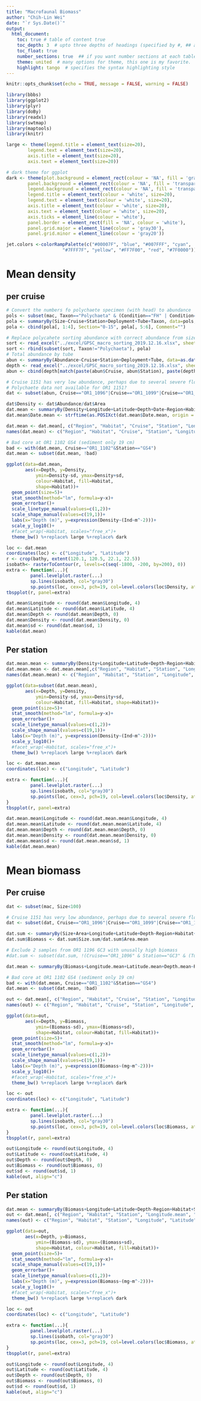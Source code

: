 ```yaml
---
title: "Macrofaunal Biomass"
author: "Chih-Lin Wei"
date: "`r Sys.Date()`"
output: 
  html_document:
    toc: true # table of content true
    toc_depth: 3  # upto three depths of headings (specified by #, ## and ###) 
    toc_float: true
    number_sections: true  ## if you want number sections at each table header
    theme: united  # many options for theme, this one is my favorite.
    highlight: tango  # specifies the syntax highlighting style
---
```


```r
knitr::opts_chunk$set(echo = TRUE, message = FALSE, warning = FALSE)
```


```r
library(bbbs)
library(ggplot2)
library(plyr)
library(doBy)
library(readxl)
library(swtmap)
library(maptools)
library(knitr)

large <- theme(legend.title = element_text(size=20),
        legend.text = element_text(size=20),
        axis.title = element_text(size=20),
        axis.text = element_text(size=20))

# dark theme for ggplot
dark <- theme(plot.background = element_rect(colour = 'NA', fill = 'gray10'),
        panel.background = element_rect(colour = 'NA', fill = 'transparent'),
        legend.background = element_rect(colour = 'NA', fill = 'transparent'),
        legend.title = element_text(colour = 'white', size=20),
        legend.text = element_text(colour = 'white', size=20),
        axis.title = element_text(colour = 'white', size=20),
        axis.text = element_text(colour = 'white', size=20),
        axis.ticks = element_line(colour = 'white'),
        panel.border = element_rect(fill = 'NA', colour = 'white'), 
        panel.grid.major = element_line(colour = 'gray30'),
        panel.grid.minor = element_line(colour = 'gray20'))

jet.colors <-colorRampPalette(c("#00007F", "blue", "#007FFF", "cyan",
                     "#7FFF7F", "yellow", "#FF7F00", "red", "#7F0000"))
```

# Mean density 
## per cruise


```r
# Convert the numbers fo polychaete specimen (with head) to abundance
pols <- subset(mac, Taxon=="Polychaeta" & (Condition=="FH" | Condition=="C" | Condition=="FHT"))
pola <- summaryBy(Size~Cruise+Station+Deployment+Tube+Taxon, data=pols, FUN=length, var.names="Abundance", keep.names = T)
pola <- cbind(pola[, 1:4], Section="0-15", pola[, 5:6], Comment="")

# Replace polycahete sorting abundance with correct abundance from size data
sort <- read_excel("../excel/GPSC_macro_sorting_2019.12.16.xlsx", sheet=2)
sort <- rbind(subset(sort, Taxon!="Polychaeta"), pola)
# Total abundance by tube
abun <- summaryBy(Abundance~Cruise+Station+Deployment+Tube, data=as.data.frame(sort), FUN=sum, keep.names = TRUE)
depth <- read_excel("../excel/GPSC_macro_sorting_2019.12.16.xlsx", sheet=1)
abun <- cbind(depth[match(paste(abun$Cruise, abun$Station), paste(depth$Cruise, depth$Station)),], abun)

# Cruise 1151 has very low abundance, perhaps due to several severe flooding in Summer 2016?
# Polychaete data not available for OR1 1151?
dat <- subset(abun, Cruise=="OR1_1096"|Cruise=="OR1_1099"|Cruise=="OR1_1102"|Cruise=="OR1_1126")

dat$Density <- dat$Abundance/dat$Area
dat.mean <- summaryBy(Density+Longitude+Latitude+Depth+Date~Region+Habitat+Cruise+Station, data=dat, FUN=c(mean, sd, length))
dat.mean$Date.mean <- strftime(as.POSIXct(dat.mean$Date.mean, origin = "1970-01-01", tz = "Asia/Taipei"), format="%Y-%m-%d")

dat.mean <- dat.mean[, c("Region", "Habitat", "Cruise", "Station", "Longitude.mean", "Latitude.mean", "Depth.mean", "Date.mean", "Density.length", "Density.mean", "Density.sd")]
names(dat.mean) <- c("Region", "Habitat", "Cruise", "Station", "Longitude", "Latitude", "Depth", "Date", "n", "Density", "sd")

# Bad core at OR1 1102 GS4 (sediment only 19 cm)
bad <- with(dat.mean, Cruise=="OR1_1102"&Station=="GS4")
dat.mean <- subset(dat.mean, !bad)

ggplot(data=dat.mean, 
       aes(x=Depth, y=Density, 
           ymin=Density-sd, ymax=Density+sd,
           colour=Habitat, fill=Habitat,
           shape=Habitat))+
  geom_point(size=5)+ 
  stat_smooth(method="lm", formula=y~x)+
  geom_errorbar()+
  scale_linetype_manual(values=c(1,2))+
  scale_shape_manual(values=c(19,1))+
  labs(x="Depth (m)", y=expression(Density~(Ind~m^-2)))+
  scale_y_log10()+
  #facet_wrap(~Habitat, scales="free_x")+
  theme_bw() %+replace% large %+replace% dark

loc <- dat.mean
coordinates(loc) <- c("Longitude", "Latitude")
r <- crop(bathy, extent(120.1, 120.5, 22.1, 22.5))
isobath<- rasterToContour(r, levels=c(seq(-1800, -200, by=200), 0))
extra <- function(...){
         panel.levelplot.raster(...)
         sp.lines(isobath, col="gray30")
         sp.points(loc, cex=3, pch=19, col=level.colors(loc$Density, at = 10^pretty(log10(loc$Density), 100), col.regions=jet.colors))}
tbspplot(r, panel=extra)

dat.mean$Longitude <- round(dat.mean$Longitude, 4)
dat.mean$Latitude <- round(dat.mean$Latitude, 4)
dat.mean$Depth <- round(dat.mean$Depth, 0)
dat.mean$Density <- round(dat.mean$Density, 0)
dat.mean$sd <- round(dat.mean$sd, 1)
kable(dat.mean)
```

## Per station

```r
dat.mean.mean <- summaryBy(Density+Longitude+Latitude+Depth~Region+Habitat+Station, data=dat.mean, FUN=c(mean, sd, length))
dat.mean.mean <- dat.mean.mean[,c("Region", "Habitat", "Station", "Longitude.mean", "Latitude.mean", "Depth.mean", "Density.length", "Density.mean", "Density.sd")]
names(dat.mean.mean) <- c("Region", "Habitat", "Station", "Longitude", "Latitude", "Depth","n", "Density", "sd")

ggplot(data=subset(dat.mean.mean), 
       aes(x=Depth, y=Density, 
           ymin=Density-sd, ymax=Density+sd,
           colour=Habitat, fill=Habitat, shape=Habitat))+
  geom_point(size=5)+ 
  stat_smooth(method="lm", formula=y~x)+
  geom_errorbar()+
  scale_linetype_manual(values=c(1,2))+
  scale_shape_manual(values=c(19,1))+
  labs(x="Depth (m)", y=expression(Density~(Ind~m^-2)))+
  scale_y_log10()+
  #facet_wrap(~Habitat, scales="free_x")+
  theme_bw() %+replace% large %+replace% dark

loc <- dat.mean.mean
coordinates(loc) <- c("Longitude", "Latitude")

extra <- function(...){
         panel.levelplot.raster(...)
         sp.lines(isobath, col="gray30")
         sp.points(loc, cex=3, pch=19, col=level.colors(loc$Density, at = 10^pretty(log10(loc$Density), 100), col.regions=jet.colors))
}
tbspplot(r, panel=extra)

dat.mean.mean$Longitude <- round(dat.mean.mean$Longitude, 4)
dat.mean.mean$Latitude <- round(dat.mean.mean$Latitude, 4)
dat.mean.mean$Depth <- round(dat.mean.mean$Depth, 0)
dat.mean.mean$Density <- round(dat.mean.mean$Density, 0)
dat.mean.mean$sd <- round(dat.mean.mean$sd, 1)
kable(dat.mean.mean)
```

# Mean biomass 
## Per cruise

```r
dat <- subset(mac, Size<100)

# Cruise 1151 has very low abundance, perhaps due to several severe flooding in Summer 2016?
dat <- subset(dat, Cruise=="OR1_1096"|Cruise=="OR1_1099"|Cruise=="OR1_1102"|Cruise=="OR1_1126")

dat.sum <- summaryBy(Size+Area+Longitude+Latitude+Depth~Region+Habitat+Cruise+Station+Deployment+Tube, data=dat, FUN=c(sum, mean))
dat.sum$Biomass <- dat.sum$Size.sum/dat.sum$Area.mean

# Exclude 2 samples from OR1 1196 GC3 with unusally high biomass
#dat.sum <- subset(dat.sum, !(Cruise=="OR1_1096" & Station=="GC3" & (Tube=="2"|Tube=="3")))

dat.mean <- summaryBy(Biomass+Longitude.mean+Latitude.mean+Depth.mean~Region+Habitat+Cruise+Station, data=dat.sum, FUN=c(mean, sd, length))

# Bad core at OR1 1102 GS4 (sediment only 19 cm)
bad <- with(dat.mean, Cruise=="OR1_1102"&Station=="GS4")
dat.mean <- subset(dat.mean, !bad)

out <- dat.mean[, c("Region", "Habitat", "Cruise", "Station", "Longitude.mean.mean", "Latitude.mean.mean", "Depth.mean.mean", "Biomass.length", "Biomass.mean", "Biomass.sd")]
names(out) <- c("Region", "Habitat", "Cruise", "Station", "Longitude", "Latitude", "Depth", "n", "Biomass", "sd")

ggplot(data=out, 
       aes(x=Depth, y=Biomass, 
           ymin=(Biomass-sd), ymax=(Biomass+sd),
           shape=Habitat, colour=Habitat, fill=Habitat))+
  geom_point(size=5)+
  stat_smooth(method="lm", formula=y~x)+
  geom_errorbar()+
  scale_linetype_manual(values=c(1,2))+
  scale_shape_manual(values=c(19,1))+
  labs(x="Depth (m)", y=expression(Biomass~(mg~m^-2)))+
  scale_y_log10()+
  #facet_wrap(~Habitat, scales="free_x")+
  theme_bw() %+replace% large %+replace% dark

loc <- out
coordinates(loc) <- c("Longitude", "Latitude")

extra <- function(...){
         panel.levelplot.raster(...)
         sp.lines(isobath, col="gray30")
         sp.points(loc, cex=3, pch=19, col=level.colors(loc$Biomass, at = 10^pretty(log10(loc$Biomass), 100), col.regions=jet.colors))
}
tbspplot(r, panel=extra)

out$Longitude <- round(out$Longitude, 4)
out$Latitude <- round(out$Latitude, 4)
out$Depth <- round(out$Depth, 0)
out$Biomass <- round(out$Biomass, 0)
out$sd <- round(out$sd, 1)
kable(out, align="c")
```

## Per station

```r
dat.mean <- summaryBy(Biomass+Longitude+Latitude+Depth~Region+Habitat+Station, data=out, FUN=c(mean, sd, length))
out <- dat.mean[, c("Region", "Habitat", "Station", "Longitude.mean", "Latitude.mean", "Depth.mean", "Biomass.length", "Biomass.mean", "Biomass.sd")]
names(out) <- c("Region", "Habitat", "Station", "Longitude", "Latitude", "Depth", "n", "Biomass", "sd")

ggplot(data=out, 
       aes(x=Depth, y=Biomass, 
           ymin=(Biomass-sd), ymax=(Biomass+sd),
           shape=Habitat, colour=Habitat, fill=Habitat))+
  geom_point(size=5)+
  stat_smooth(method="lm", formula=y~x)+
  scale_shape_manual(values=c(19,1))+
  geom_errorbar()+
  scale_linetype_manual(values=c(1,2))+
  labs(x="Depth (m)", y=expression(Biomass~(mg~m^-2)))+
  scale_y_log10()+
  #facet_wrap(~Habitat, scales="free_x")+
  theme_bw() %+replace% large %+replace% dark

loc <- out
coordinates(loc) <- c("Longitude", "Latitude")

extra <- function(...){
         panel.levelplot.raster(...)
         sp.lines(isobath, col="gray30")
         sp.points(loc, cex=3, pch=19, col=level.colors(loc$Biomass, at = 10^pretty(log10(loc$Biomass), 100), col.regions=jet.colors))
}
tbspplot(r, panel=extra)

out$Longitude <- round(out$Longitude, 4)
out$Latitude <- round(out$Latitude, 4)
out$Depth <- round(out$Depth, 0)
out$Biomass <- round(out$Biomass, 0)
out$sd <- round(out$sd, 1)
kable(out, align="c")
```

